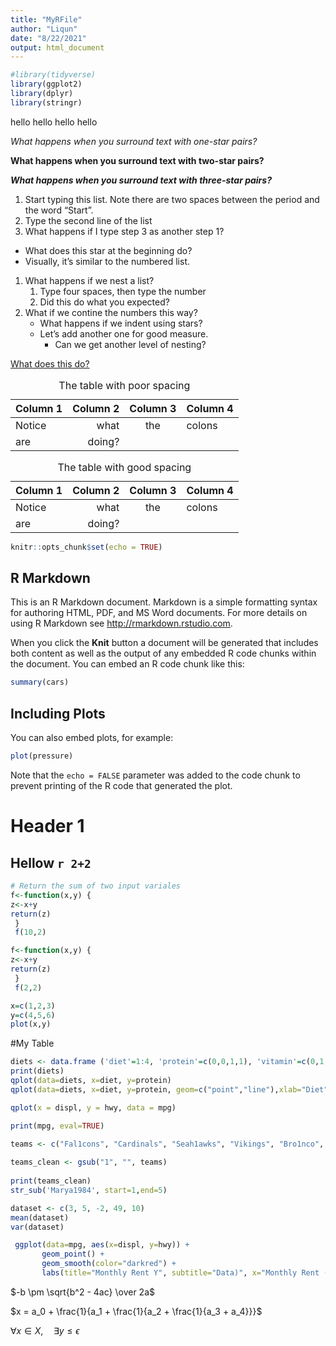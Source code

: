 ---
title: "MyRFile"
author: "Liqun"
date: "8/22/2021"
output: html_document
---

``` {r, echo=FALSE}
#library(tidyverse)
library(ggplot2)
library(dplyr)
library(stringr)
```

hello
hello
hello
hello

*What happens when you surround text with one-star pairs?*

**What happens when you surround text with two-star pairs?**

***What happens when you surround text with three-star pairs?***

1.  Start typing this list. Note there are two spaces between the period 
    and the word "Start".
2.  Type the second line of the list
1.  What happens if I type step 3 as another step 1?

*   What does this star at the beginning do?
*   Visually, it's similar to the numbered list.

1.  What happens if we nest a list?
    1.  Type four spaces, then type the number
    2.  Did this do what you expected?
2.  What if we contine the numbers this way?
    *   What happens if we indent using stars?
    *   Let's add another one for good measure.
        *   Can we get another level of nesting?
        
[What does this do?](https://google.com)
        
| Column 1 | Column 2 | Column 3 | Column 4 |
| --- | ---: | :---: | :--- |
| Notice | what | the | colons |
| are | doing? | | |

Table: The table with poor spacing


| Column 1 | Column 2 | Column 3 | Column 4 |
| -------- | -------: | :------: | :------- |
| Notice   | what     | the      | colons   |
| are      | doing?   |          |          |

Table: The table with good spacing


```{r setup, include=FALSE}
knitr::opts_chunk$set(echo = TRUE)
```

## R Markdown

This is an R Markdown document. Markdown is a simple formatting syntax for authoring HTML, PDF, and MS Word documents. For more details on using R Markdown see <http://rmarkdown.rstudio.com>.

When you click the **Knit** button a document will be generated that includes both content as well as the output of any embedded R code chunks within the document. You can embed an R code chunk like this:

```{r cars}
summary(cars)
```

## Including Plots

You can also embed plots, for example:

```{r pressure, echo=FALSE}
plot(pressure)
```

Note that the `echo = FALSE` parameter was added to the code chunk to prevent printing of the R code that generated the plot.

# Header 1
## Hellow `r 2+2`

``` {r, echo=FALSE}
# Return the sum of two input variales
f<-function(x,y) {
z<-x+y
return(z)
 }
 f(10,2)
```
``` {r, echo=TRUE}
f<-function(x,y) {
z<-x+y
return(z)
 }
 f(2,2)
```
``` {r} 
x=c(1,2,3)
y=c(4,5,6)
plot(x,y)
```

#My Table

``` {r, echo=FALSE}
diets <- data.frame ('diet'=1:4, 'protein'=c(0,0,1,1), 'vitamin'=c(0,1,0,1))
print(diets)
qplot(data=diets, x=diet, y=protein)
qplot(data=diets, x=diet, y=protein, geom=c("point","line"),xlab="Diet", ylab="Protein", main="Diet vs. Protein")
```

```{r}
qplot(x = displ, y = hwy, data = mpg)
```


```{r}
print(mpg, eval=TRUE)
```


```{r}
teams <- c("Fal1cons", "Cardinals", "Seah1awks", "Vikings", "Bro1nco", "Patrio1ts") 
 
teams_clean <- gsub("1", "", teams)
 
print(teams_clean)
str_sub('Marya1984', start=1,end=5)

dataset <- c(3, 5, -2, 49, 10)
mean(dataset)
var(dataset)
```

``` {r}
 ggplot(data=mpg, aes(x=displ, y=hwy)) +
       geom_point() + 
       geom_smooth(color="darkred") +
       labs(title="Monthly Rent Y", subtitle="Data)", x="Monthly Rent ($)", y="Apartment Size (sq ft.)")
```


$-b \pm \sqrt{b^2 - 4ac} \over 2a$

$x = a_0 + \frac{1}{a_1 + \frac{1}{a_2 + \frac{1}{a_3 + a_4}}}$

$\forall x \in X, \quad \exists y \leq \epsilon$


